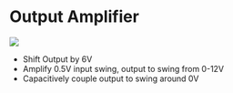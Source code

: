 = Output Amplifier =

<img src="https://raw.githubusercontent.com/land-boards/lb-boards/master/SYNTHS/ER-PROTO-02_SET/ER-DELAY-01/Docs/OUTPUT/OUT_AMP_01.PNG"></img>

* Shift Output by 6V
* Amplify 0.5V input swing, output to swing from 0-12V
* Capacitively couple output to swing around 0V
